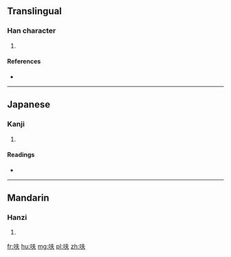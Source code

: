 ==Translingual==

===Han character===
{{Han char|rn=30|rad=口|as=04|sn=7|four=|canj=RQO|ids=⿰口夫}}

# {{defn|Han|sort=口04}}

====References====
* {{Han ref|kx=0181.191|dkj=03405|dj=0399.160|hdz=10585.050|uh=544B|ud=21579}}

----

==Japanese==

===Kanji===
{{ja-kanji|grade=|rs=口04}}

# {{defn|lang=ja|sort=口04}}

====Readings====
* {{ja-readings|on=[[ふ]] (fu)|kun=}}

----

==Mandarin==

===Hanzi===
{{cmn-hanzi|pin=[[fū]] ([[fu1]])|wg=fu<sup>1</sup>}}

# {{defn|lang=cmn|sort=口04}}

[[fr:呋]]
[[hu:呋]]
[[mg:呋]]
[[pl:呋]]
[[zh:呋]]